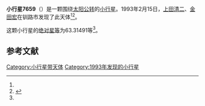 {{Infobox planet
| bgcolour = #FFFFC0
| name = 7659
| symbol = 
| image = 
| caption = 
| discovery = yes
| discovery_ref = 
| discoverer = [[上田清二|上田清二]]、[[金田宏|金田宏]]
| discovery_site = [[钏路市|钏路市]] 
| discovered = 1993年2月15日
| designations = yes
| mp_name = 
| named_after = 
| alt_names = 1993 CP1/ 1985 HE / 1989 ED1
| mp_category = [[主带小行星|主带小行星]]
| orbit_ref = <ref name="a">[http://ssd.jpl.nasa.gov/sbdb.cgi?sstr=7659 7659] {{Wayback|url=http://ssd.jpl.nasa.gov/sbdb.cgi?sstr=7659 |date=20210901170059 }}，小行星數據庫瀏覽器（JPL Small-Body Database Browser）－[[美国国家航空航天局|美国国家航空航天局]]喷气推进实验室</ref>
| epoch = 2456400.5 (2013年4月18日更新)
| aphelion = {{convert|2.8945409|AU|km|3|abbr=on|lk=out}}
| perihelion = {{convert|2.2459465|AU|km|3|abbr=on}}
| semimajor = {{convert|2.5702437|AU|km|3|abbr=on}}
| eccentricity = 0.1261737
| period = 1505.081028 [[日|日]]<br />4.12[[儒略年|儒略年]]
| avg_speed = 
| inclination = 13.02713
| asc_node = 164.46090
| mean_anomaly = 
| arg_peri = 63.31491
| satellites = 
| physical_characteristics = yes
| dimensions = 
| mass = 
| density = 
| surface_grav = 
| escape_velocity = 
| sidereal_day = 
| axial_tilt = 
| pole_ecliptic_lat = 
| pole_ecliptic_lon = 
| albedo = 
| temperatures= 
| temp_name1 = 
| mean_temp_1 = 
| max_temp_1 = 
| temp_name2 = 
| max_temp_2 = 
| spectral_type = 
| abs_magnitude = 63.31491
}}

'''小行星7659'''（{{lang-en|7659}}）是一颗围绕[[太阳|太阳]][[公转|公转]]的[[小行星|小行星]]。1993年2月15日，[[上田清二|上田清二]]、[[金田宏|金田宏]]在钏路市发现了此天体<ref name="a" /><ref>{{cite news|title=小行星列表|url=http://cfa-www.harvard.edu/iau/lists/NumberedMPs.txt|accessdate=2013-07-08|newspaper=哈佛大学|archive-date=2008-05-17|archive-url=https://web.archive.org/web/20080517010638/http://cfa-www.harvard.edu/iau/lists/NumberedMPs.txt|dead-url=no}}</ref>。

这颗小行星的[[绝对星等|绝对星等]]为63.31491等<ref name="a" />。

==参考文献==
{{reflist}}
{{Minor Planet Number|[[小行星7658|小行星7658]]|[[小行星7660|小行星7660]]}}

{{小天体}}

[[Category:小行星带天体|Category:小行星带天体]]
[[Category:1993年发现的小行星|Category:1993年发现的小行星]]

{{asteroid-stub}}